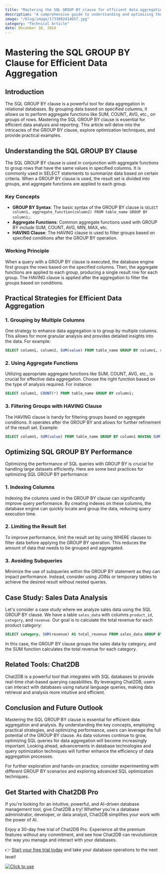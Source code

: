 ```yaml
---
title: "Mastering the SQL GROUP BY clause for efficient data aggregation"
description: "A comprehensive guide to understanding and optimizing the SQL GROUP BY clause for efficient data aggregation."
image: "/blog/image/1733802414657.jpg"
category: "Technical Article"
date: December 10, 2024
---
```


# Mastering the SQL GROUP BY Clause for Efficient Data Aggregation

## Introduction

The SQL GROUP BY clause is a powerful tool for data aggregation in relational databases. By grouping data based on specified columns, it allows us to perform aggregate functions like SUM, COUNT, AVG, etc., on groups of rows. Mastering the SQL GROUP BY clause is essential for efficient data analysis and reporting. This article will delve into the intricacies of the GROUP BY clause, explore optimization techniques, and provide practical examples.

## Understanding the SQL GROUP BY Clause

The SQL GROUP BY clause is used in conjunction with aggregate functions to group rows that have the same values in specified columns. It is commonly used in SELECT statements to summarize data based on certain criteria. When a GROUP BY clause is used, the result set is divided into groups, and aggregate functions are applied to each group.

### Key Concepts

- **GROUP BY Syntax**: The basic syntax of the GROUP BY clause is `SELECT column1, aggregate_function(column2) FROM table_name GROUP BY column1;`.
- **Aggregate Functions**: Common aggregate functions used with GROUP BY include SUM, COUNT, AVG, MIN, MAX, etc.
- **HAVING Clause**: The HAVING clause is used to filter groups based on specified conditions after the GROUP BY operation.

### Working Principle

When a query with a GROUP BY clause is executed, the database engine first groups the rows based on the specified columns. Then, the aggregate functions are applied to each group, producing a single result row for each group. The HAVING clause is applied after the aggregation to filter the groups based on conditions.

## Practical Strategies for Efficient Data Aggregation

### 1. Grouping by Multiple Columns

One strategy to enhance data aggregation is to group by multiple columns. This allows for more granular analysis and provides detailed insights into the data. For example:

```sql
SELECT column1, column2, SUM(value) FROM table_name GROUP BY column1, column2;
```

### 2. Using Aggregate Functions

Utilizing appropriate aggregate functions like SUM, COUNT, AVG, etc., is crucial for effective data aggregation. Choose the right function based on the type of analysis required. For instance:

```sql
SELECT column1, COUNT(*) FROM table_name GROUP BY column1;
```

### 3. Filtering Groups with HAVING Clause

The HAVING clause is handy for filtering groups based on aggregate conditions. It operates after the GROUP BY and allows for further refinement of the result set. Example:

```sql
SELECT column1, SUM(value) FROM table_name GROUP BY column1 HAVING SUM(value) > 1000;
```

## Optimizing SQL GROUP BY Performance

Optimizing the performance of SQL queries with GROUP BY is crucial for handling large datasets efficiently. Here are some best practices for optimizing SQL GROUP BY performance:

### 1. Indexing Columns

Indexing the columns used in the GROUP BY clause can significantly improve query performance. By creating indexes on these columns, the database engine can quickly locate and group the data, reducing query execution time.

### 2. Limiting the Result Set

To improve performance, limit the result set by using WHERE clauses to filter data before applying the GROUP BY operation. This reduces the amount of data that needs to be grouped and aggregated.

### 3. Avoiding Subqueries

Minimize the use of subqueries within the GROUP BY statement as they can impact performance. Instead, consider using JOINs or temporary tables to achieve the desired result without nested queries.

## Case Study: Sales Data Analysis

Let's consider a case study where we analyze sales data using the SQL GROUP BY clause. We have a table `sales_data` with columns `product_id`, `category`, and `revenue`. Our goal is to calculate the total revenue for each product category:

```sql
SELECT category, SUM(revenue) AS total_revenue FROM sales_data GROUP BY category;
```

In this case, the GROUP BY clause groups the sales data by category, and the SUM function calculates the total revenue for each category.

## Related Tools: Chat2DB

Chat2DB is a powerful tool that integrates with SQL databases to provide real-time chat-based querying capabilities. By leveraging Chat2DB, users can interact with databases using natural language queries, making data retrieval and analysis more intuitive and efficient.

## Conclusion and Future Outlook

Mastering the SQL GROUP BY clause is essential for efficient data aggregation and analysis. By understanding the key concepts, employing practical strategies, and optimizing performance, users can leverage the full potential of the GROUP BY clause. As data volumes continue to grow, optimizing SQL queries for data aggregation will become increasingly important. Looking ahead, advancements in database technologies and query optimization techniques will further enhance the efficiency of data aggregation processes.

For further exploration and hands-on practice, consider experimenting with different GROUP BY scenarios and exploring advanced SQL optimization techniques.

## Get Started with Chat2DB Pro

If you're looking for an intuitive, powerful, and AI-driven database management tool, give Chat2DB a try! Whether you're a database administrator, developer, or data analyst, Chat2DB simplifies your work with the power of AI.

Enjoy a 30-day free trial of Chat2DB Pro. Experience all the premium features without any commitment, and see how Chat2DB can revolutionize the way you manage and interact with your databases.

👉 [Start your free trial today](https://chat2db.ai/pricing) and take your database operations to the next level!


[![Click to use](/image/blog/bg/chat2db.jpg)](https://chat2db.ai/)
